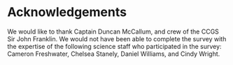 <div id="refs"></div>

# Acknowledgements

We would like to thank Captain Duncan McCallum, and crew of the CCGS Sir John Franklin. We would not have been able to complete the survey with the expertise of the following science staff who participated in the survey: Cameron Freshwater, Chelsea Stanely, Daniel Williams, and Cindy Wright.  

\newpage